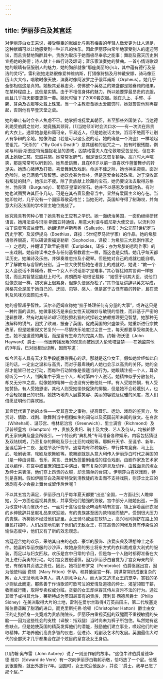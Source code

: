 ```yaml
---
---
---
```

title: 伊丽莎白及其宫廷
---




对伊丽莎白女王来说，接受朝臣的献媚比与患有梅毒的年轻人做爱更为让人满足，这种献媚可以让她感受到一种非凡的快乐。因此伊丽莎白常年地享受别人的逢迎阿谀，而且贪婪地陶醉其中。贵族为取乐于她而极尽奉承之能事；舞剧及露天历史剧宣扬她的美德；诗人献上十四行诗及颂词；音乐家演奏她的赞曲。一首小情诗歌颂她的眼睛有征服别人的魅力，她的胸部就像“那座美丽的小山，其中蕴有德行及圣洁的灵巧”。雷利说她走路很像爱神维纳斯，打猎像狩猎及月神戴安娜，骑马像亚历山大大帝，唱歌时像天使，演奏时像阿波罗之子俄耳甫斯（Orpheus）。她几乎全部相信这是真的。她极其爱慕虚荣，仿佛整个英格兰的繁盛都是她眷顾的结果。在某种程度上，这倒是实情。由于不相信身体的魅力，所以她要穿最昂贵的衣服，而且几乎每天都要更换一套。她死时留下了2000套衣服。她在头上、手臂、手腕、耳朵及衣服等处戴上珠宝。当一个主教责备她太爱服饰时，她就警告他别再提起，否则他有早登天堂之虞。

她的举止有时会令人焦虑不已。她掌掴或抚爱其朝臣，甚至那些外国使节。当达德利跪受伯爵之位时，她竟搔其颈背。[1]当她倾听时会流口水——有一次流在昂贵的大衣上。通常她总是和蔼可亲，平易近人，但是她说话太快，滔滔不绝而不让别人有争辩的余地。她像海盗（若是可以这么说的话，她的确是一个海盗）一样地起誓诅咒，“天杀的”（“By God’s Death”）是其缓和的诅咒之一。她有时很残酷，例如与玛丽·斯图亚特玩猫捉老鼠的游戏，囚禁格雷夫人在伦敦塔受苦至死，但在本质上她极仁慈，恩威并施。她常常发脾气，但是很快又恢复镇静。高兴时大声喧笑，那是常常可以听到的。她热爱跳舞，且在69岁以前一直喜欢作芭蕾舞步的转足尖。她热心赌博及打猎，喜爱舞剧及戏剧。命运不佳之际，她也神采奕奕。面对危险时，她充满勇气及智慧。她饮食甚为俭朴，但是喜爱金钱及珠宝。对于没收富有叛徒的财产，她乐此不疲。除了贵族献上珍藏的宝石，她仍要设法去取得苏格兰、勃艮第（Burgundy）、葡萄牙皇室的宝石。她并不以感恩及慷慨驰名。有时她也试图赞许其臣仆几句，可是在其吝啬及傲骨当中，显然有爱国主义的存在。当她即位时，几乎没有一个国家尊敬英格兰；当她死时，英国却夺得了制海权，并向意大利及法国的学术盟主地位挑战了。

她究竟具有何种心智？她具有女王应有之学识。她一面统治英国，一面仍继续研修语言。她用法语与玛丽·斯图亚特通信，用意大利语与威尼斯大使交谈，以流利的拉丁语责骂波兰使节。她翻译萨卢斯蒂奥（Sallustio，译按：为公元前1世纪罗马历史学家）及波伊提乌（Boethius，译按：5世纪罗马哲学家）的作品。她的希腊语修养很高，可以研读索福克勒斯（Sophocles，译按：为希腊三大悲剧作家之一）之悲剧，并翻译了欧里庇得斯（Euripides，译按：亦为希腊的悲剧作家）的一出戏剧。她自称读书之多与任何基督教君主一样，而这也是实情。她几乎每天都读历史。她编诗及乐曲，并弹奏维忽拉及小键琴。但是她对自己的成就也能自嘲，并了解教育与睿智的分别。当一位大使赞扬她在语言上的成就时，她说：“教一个女人会说话不算稀奇，教一个女人不说话那才是难事。”其心智犹如其言词一样敏锐，而且其智慧足能赶上时代。弗朗西斯·培根记载称：“她惯于训其大臣，说他们就像衣服一样，初次穿上很紧身，但穿久便逐渐松了。”其书信及讲辞以英文写成，风格完全是属于她自己的，迂回、包容、感人，但是富于古怪有趣的转折，且在流利及风味方面颇见水平。

她的睿智超乎智性。沃尔辛厄姆宣称她“拙于处理任何有分量的大事”，或许这只是一种片面的讽刺。她做事技巧是来自女性天赋微妙与敏锐的悟性，而非基于严密的逻辑推理，然有时其结论却证明狡猾若猫的试探较之依赖推理更见智慧。她那种无法解释的锐气，困扰了欧洲，振奋了英国，促成英国的兴盛繁荣。她重新进行宗教改革，但是她重视文艺复兴——尽情快乐地度过尘世一生，每天都要享受和美化人生。她不是道德的典范，而是富有生命力的完美人物。约翰·海沃德（John Hayward）爵士——他因传播反叛的观念而被她送入伦敦塔监禁——在她监禁他的9年后，已对她相当谅解，因而写道：

如今若有人具有天才及手段能赢得民心的话，那就是这位女王。假如她曾经如此自诩的话，一定出之温和与高贵，而对于最卑贱的人她也会示以高贵的关怀。她的全部才能皆已付之行动，而每种行动皆像是很适当的行为。她眼睛注视一个人，耳朵倾听另一个人，判断集中于第三个人，却对第四个人说话。她精神似乎分散各处，却又无分神之虞，就像她的精神一点也没有分散他处一样。有人受她怜悯，有人受她赞扬，有人受她恩谢，其他人则受她愉快促狭的揶揄，但是她不会轻蔑别人，也不会轻视自己的职务。她技巧地向人展露笑容、美丽的容貌及优雅的风度，故人们倍愿证明他们喜欢她。



其宫廷代表了她的本性——爱其喜爱之事物，提高音乐、运动、戏剧的鉴赏力，欣赏诗、情歌、戏剧、歌舞剧当中栩栩如生的词句以及英国前所未闻的散文。在白宫（Whitehall）、温莎宫、格林尼治宫（Greenwich）、里士满宫（Richmond）及汉普顿皇宫（Hampton）中，贵族及贵妇、骑士及大使、艺人及侍从，均被轮替的王家庆典及盛会所吸引。一个特设的“典礼处”专司准备各种娱乐，内容包括猜谜及双陆棋戏，乃至复杂的舞剧及莎士比亚的戏剧等。耶稣升天节、圣诞节、新年、圣诞后第十二夜、圣烛节及忏悔节，通常均有种种娱乐，举行体育竞赛、马上比武、哑剧表演、戏剧及歌舞剧等。歌舞剧就是从意大利传入伊丽莎白时代之英国的（是一种由诗篇、音乐、寓言、丑剧及芭蕾剧组成的综合戏剧，由剧作家及艺术家加以编作，在宫中或富庶的田庄中演出，带有复杂的道具及动作，由戴面具的淑女及绅士来表演，他们穿上昂贵的衣服，却念简单的台词）。伊丽莎白喜欢戏剧，特别是喜剧。假如伊丽莎白及莱斯特受到清教徒的攻击而不支持戏院，则莎士比亚的戏剧有多少会搬上舞台或留传后世呢？

不以其五宫为满足，伊丽莎白几乎每年夏天都要“出巡”全国，一方面让别人瞻仰她，另一方面也巡视其贵族，并享受他们勉强的致敬。宫中部分人随她出巡，一面为改变环境而雀跃不已，一面对于食宿设备及啤酒却啧有怨言。镇上穿着丝织衣服的乡绅致辞并呈献礼品来欢迎她，有的贵族甚至因为款待她而破产。受到很大压力的贵族，祈祷她不经过他们那里。女王骑马或坐在软轿上，高兴地同拥挤在路上的臣民打招呼。人们战栗地见到了他们的无敌女王，在其高贵的问候及具有传染性的愉快态度中，他们又有了新的效忠观念。

宫廷迎合她的欢乐，采纳其自由的态度、豪华的服饰、热爱庆典及理想绅士之条件。她喜听华丽衣服的沙沙声，故她身旁的男士将东方式的衣料裁成意大利式的服装，而足以与妇女匹敌。欢乐是宫中日常的节目，但是每一个人随时都得准备在大海上进行英勇的行动。勾引宫女要很谨慎，因为伊丽莎白自觉为了宫女母亲的荣誉，有保持其贞洁之责任。因此，她将彭布罗克（Pembroke）伯爵驱逐出宫，因为他使玛丽·费顿（Mary Fitton）怀孕。和其他皇宫一样，阴谋常常织成很复杂的网，女人无耻地竞争男人，男人则竞争女人，而大家又追求女王的宠幸，赏钱的多少则依此而定。那些善于作诗歌颂可歌可泣的爱情及道德的绅士，渴望领取干薪，收贿或行贿，取得专卖权或分赃。贪婪的女王却纵容其侍从贪污不法的行为。通过其赠予或得其允许，莱斯特成为英国最富有的贵族，菲利普·西德尼爵士（Philip Sidney）在美洲取得大片的土地，雷利在爱尔兰取得4万英亩田庄，第二代埃塞克斯伯爵垄断了甜酒的进口，而克里斯托弗·哈顿（Christopher Hatton）爵士由女王的走狗摇身一变竟成为贵族院院长。伊丽莎白重视英挺的双腿而不重视敏捷的头脑——因为这些社会的支柱（译按：指双腿）当时尚未为裤子所包住。纵然她有这些缺点，但是她使英国的精英发挥他们的潜能，鼓励他们建立事业，唤起他们的进取精神，并培养他们高贵多智的仪态，促进诗、戏剧及艺术的发展。英国最伟大时代的全部天才几乎都集合在那个炫目的皇宫及女王身边。



* * *



[1]约翰·奥布雷（John Aubrey）说了一则恶作剧的故事。“这位牛津伯爵爱德华·德·维尔（Edward de Vere）有一次向伊丽莎白鞠躬示敬，恰巧放了一个屁。他感到很羞惭，就出外旅行7年。回国时，女王欢迎他返乡，并说：‘爵士，我早已忘了那个屁。’”